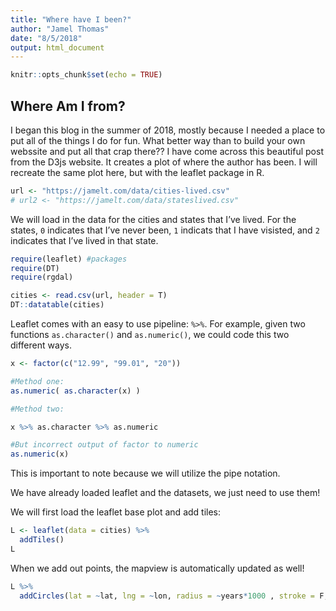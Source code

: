 ```yaml
---
title: "Where have I been?"
author: "Jamel Thomas"
date: "8/5/2018"
output: html_document
---
```


```r
knitr::opts_chunk$set(echo = TRUE)
```

## Where Am I from?

I began this blog in the summer of 2018, mostly because I needed a place to put all of the things I do for fun. What better way than to build your own webssite and put all that crap there?? I have come across this beautiful post from the D3js website. It creates a plot of where the author has been. I will recreate the same plot here, but with the leaflet package in R. 


```r
url <- "https://jamelt.com/data/cities-lived.csv"
# url2 <- "https://jamelt.com/data/stateslived.csv"


```

We will load in the data for the cities and states that I've lived. For the states, `0` indicates that I've never been, `1` indicats that I have visisted, and `2` indicates that I've lived in that state.

```r
require(leaflet) #packages
require(DT)
require(rgdal)

cities <- read.csv(url, header = T)
DT::datatable(cities)
```

Leaflet comes with an easy to use pipeline: `%>%`. For example, given two functions `as.character()` and `as.numeric()`, we could code this two different ways. 

```r
x <- factor(c("12.99", "99.01", "20"))

#Method one:
as.numeric( as.character(x) )

#Method two:

x %>% as.character %>% as.numeric

#But incorrect output of factor to numeric
as.numeric(x)
```

This is important to note because we will utilize the pipe notation. 

We have already loaded leaflet and the datasets, we just need to use them!

We will first load the leaflet base plot and add tiles:
```r
L <- leaflet(data = cities) %>% 
  addTiles()
L
```

When we add out points, the mapview is automatically updated as well!

```r
L %>%
  addCircles(lat = ~lat, lng = ~lon, radius = ~years*1000 , stroke = F, fillOpacity = 1)
```




